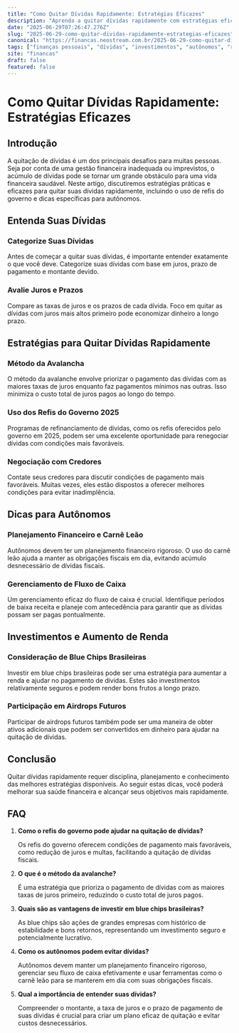 ```yaml
---
title: "Como Quitar Dívidas Rapidamente: Estratégias Eficazes"
description: "Aprenda a quitar dívidas rapidamente com estratégias eficazes e práticas, incluindo o uso de refis do governo e dicas para autônomos."
date: "2025-06-29T07:26:47.276Z"
slug: "2025-06-29-como-quitar-dividas-rapidamente-estrategias-eficazes"
canonical: "https://financas.neostream.com.br/2025-06-29-como-quitar-dividas-rapidamente-estrategias-eficazes"
tags: ["finanças pessoais", "dívidas", "investimentos", "autônomos", "refis"]
site: "financas"
draft: false
featured: false
---
```


# Como Quitar Dívidas Rapidamente: Estratégias Eficazes

## Introdução

A quitação de dívidas é um dos principais desafios para muitas pessoas. Seja por conta de uma gestão financeira inadequada ou imprevistos, o acúmulo de dívidas pode se tornar um grande obstáculo para uma vida financeira saudável. Neste artigo, discutiremos estratégias práticas e eficazes para quitar suas dívidas rapidamente, incluindo o uso de refis do governo e dicas específicas para autônomos.

## Entenda Suas Dívidas

### Categorize Suas Dívidas

Antes de começar a quitar suas dívidas, é importante entender exatamente o que você deve. Categorize suas dívidas com base em juros, prazo de pagamento e montante devido.

### Avalie Juros e Prazos

Compare as taxas de juros e os prazos de cada dívida. Foco em quitar as dívidas com juros mais altos primeiro pode economizar dinheiro a longo prazo.

## Estratégias para Quitar Dívidas Rapidamente

### Método da Avalancha

O método da avalanche envolve priorizar o pagamento das dívidas com as maiores taxas de juros enquanto faz pagamentos mínimos nas outras. Isso minimiza o custo total de juros pagos ao longo do tempo.

### Uso dos Refis do Governo 2025

Programas de refinanciamento de dívidas, como os refis oferecidos pelo governo em 2025, podem ser uma excelente oportunidade para renegociar dívidas com condições mais favoráveis.

### Negociação com Credores

Contate seus credores para discutir condições de pagamento mais favoráveis. Muitas vezes, eles estão dispostos a oferecer melhores condições para evitar inadimplência.

## Dicas para Autônomos

### Planejamento Financeiro e Carnê Leão

Autônomos devem ter um planejamento financeiro rigoroso. O uso do carnê leão ajuda a manter as obrigações fiscais em dia, evitando acúmulo desnecessário de dívidas fiscais.

### Gerenciamento de Fluxo de Caixa

Um gerenciamento eficaz do fluxo de caixa é crucial. Identifique períodos de baixa receita e planeje com antecedência para garantir que as dívidas possam ser pagas pontualmente.

## Investimentos e Aumento de Renda

### Consideração de Blue Chips Brasileiras

Investir em blue chips brasileiras pode ser uma estratégia para aumentar a renda e ajudar no pagamento de dívidas. Estes são investimentos relativamente seguros e podem render bons frutos a longo prazo.

### Participação em Airdrops Futuros

Participar de airdrops futuros também pode ser uma maneira de obter ativos adicionais que podem ser convertidos em dinheiro para ajudar na quitação de dívidas.

## Conclusão

Quitar dívidas rapidamente requer disciplina, planejamento e conhecimento das melhores estratégias disponíveis. Ao seguir estas dicas, você poderá melhorar sua saúde financeira e alcançar seus objetivos mais rapidamente.

## FAQ

1. **Como o refis do governo pode ajudar na quitação de dívidas?**

   Os refis do governo oferecem condições de pagamento mais favoráveis, como redução de juros e multas, facilitando a quitação de dívidas fiscais.

2. **O que é o método da avalanche?**

   É uma estratégia que prioriza o pagamento de dívidas com as maiores taxas de juros primeiro, reduzindo o custo total de juros pagos.

3. **Quais são as vantagens de investir em blue chips brasileiras?**

   As blue chips são ações de grandes empresas com histórico de estabilidade e bons retornos, representando um investimento seguro e potencialmente lucrativo.

4. **Como os autônomos podem evitar dívidas?**

   Autônomos devem manter um planejamento financeiro rigoroso, gerenciar seu fluxo de caixa efetivamente e usar ferramentas como o carnê leão para se manterem em dia com suas obrigações fiscais.

5. **Qual a importância de entender suas dívidas?**

   Compreender o montante, a taxa de juros e o prazo de pagamento de suas dívidas é crucial para criar um plano eficaz de quitação e evitar custos desnecessários.